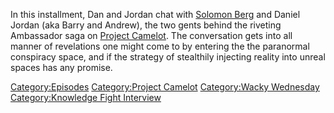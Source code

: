 {{DEFAULTSORT:
    #_EPISODE_0853:Chatting with The Squatch Guys
}}{{Episode
    | title           = Chatting with The Squatch Guys
    | caption         = Listen to this episode on [https://knowledgefight.libsyn.com/853-chatting-with-the-squatch-guys Libsyn] [https://open.spotify.com/episode/79MA8C5I5DDggXO97YOmvC Spotify], Read the [[Transcript/853: Chatting with The Squatch Guys|Unofficial Transcript]]
    | episodeNumber   = 853
    | length          = 01:48:23
    | airDate         = September 29, 2023
    | episodeType     = [[:Category:Project Camelot|Project Camelot]], [[:Category:Wacky Wednesday|Wacky Wednesday]], [[:Category:Knowledge Fight Interview|Knowledge Fight Interview]]
    | appearance      = [[Solomon Berg]], [[Mark Richards]]
    | previousEpisode = [[852: Tucker, The Man And His Twitter- Episode 5]]
    | nextEpisode     = [[854: September 29, 2023]]
}}

{{Stub}}

In this installment, Dan and Jordan chat with [[Solomon Berg]] and Daniel Jordan (aka Barry and Andrew), the two gents behind the riveting Ambassador saga on [[Project Camelot]].  The conversation gets into all manner of revelations one might come to by entering the the paranormal conspiracy space, and if the strategy of stealthily injecting reality into unreal spaces has any promise.

[[Category:Episodes]]
[[Category:Project Camelot]]
[[Category:Wacky Wednesday]]
[[Category:Knowledge Fight Interview]]

